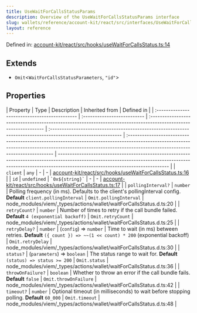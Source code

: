 ```yaml
---
title: UseWaitForCallsStatusParams
description: Overview of the UseWaitForCallsStatusParams interface
slug: wallets/reference/account-kit/react/src/interfaces/UseWaitForCallsStatusParams
layout: reference
---
```


Defined in: [account-kit/react/src/hooks/useWaitForCallsStatus.ts:14](https://github.com/alchemyplatform/aa-sdk/blob/923a52171f7246172caf350853843e6680197da9/account-kit/react/src/hooks/useWaitForCallsStatus.ts#L14)

## Extends

- `Omit`\<`WaitForCallsStatusParameters`, `"id"`>

## Properties

| Property                                      | Type                        | Description                                                                                                      | Inherited from                                                                                                | Defined in                                                                                                                                                                                                  |
| :-------------------------------------------- | :-------------------------- | :--------------------------------------------------------------------------------------------------------------- | :------------------------------------------------------------------------------------------------------------ | :---------------------------------------------------------------------------------------------------------------------------------------------------------------------------------------------------------- | ----------------------------------------------------------------------------------------------------------------------------------------------------------------------------------------------------------- |
| <a id="client" /> `client`                    | `any`                       | -                                                                                                                | -                                                                                                             | [account-kit/react/src/hooks/useWaitForCallsStatus.ts:16](https://github.com/alchemyplatform/aa-sdk/blob/923a52171f7246172caf350853843e6680197da9/account-kit/react/src/hooks/useWaitForCallsStatus.ts#L16) |
| <a id="id" /> `id`                            | `undefined`                 | `` `0x${string}` ``                                                                                              | -                                                                                                             | -                                                                                                                                                                                                           | [account-kit/react/src/hooks/useWaitForCallsStatus.ts:17](https://github.com/alchemyplatform/aa-sdk/blob/923a52171f7246172caf350853843e6680197da9/account-kit/react/src/hooks/useWaitForCallsStatus.ts#L17) |
| <a id="pollinginterval" /> `pollingInterval?` | `number`                    | Polling frequency (in ms). Defaults to the client's pollingInterval config. **Default** `client.pollingInterval` | `Omit.pollingInterval`                                                                                        | node_modules/viem/\_types/actions/wallet/waitForCallsStatus.d.ts:20                                                                                                                                         |
| <a id="retrycount" /> `retryCount?`           | `number`                    | Number of times to retry if the call bundle failed. **Default** `4 (exponential backoff)`                        | `Omit.retryCount`                                                                                             | node_modules/viem/\_types/actions/wallet/waitForCallsStatus.d.ts:25                                                                                                                                         |
| <a id="retrydelay" /> `retryDelay?`           | `number`                    | (`config`) => `number`                                                                                           | Time to wait (in ms) between retries. **Default** `({ count }) => ~~(1 << count) * 200` (exponential backoff) | `Omit.retryDelay`                                                                                                                                                                                           | node_modules/viem/\_types/actions/wallet/waitForCallsStatus.d.ts:30                                                                                                                                         |
| <a id="status" /> `status?`                   | (`parameters`) => `boolean` | The status range to wait for. **Default** `(status) => status >= 200`                                            | `Omit.status`                                                                                                 | node_modules/viem/\_types/actions/wallet/waitForCallsStatus.d.ts:36                                                                                                                                         |
| <a id="throwonfailure" /> `throwOnFailure?`   | `boolean`                   | Whether to throw an error if the call bundle fails. **Default** `false`                                          | `Omit.throwOnFailure`                                                                                         | node_modules/viem/\_types/actions/wallet/waitForCallsStatus.d.ts:42                                                                                                                                         |
| <a id="timeout" /> `timeout?`                 | `number`                    | Optional timeout (in milliseconds) to wait before stopping polling. **Default** `60_000`                         | `Omit.timeout`                                                                                                | node_modules/viem/\_types/actions/wallet/waitForCallsStatus.d.ts:48                                                                                                                                         |
